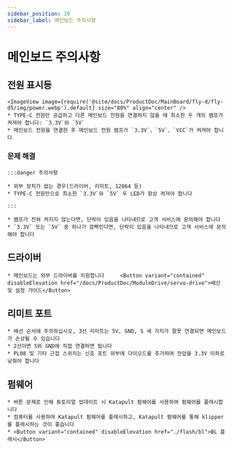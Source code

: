 ```yaml
---
sidebar_position: 10
sidebar_label: 메인보드 주의사항
---
```






# 메인보드 주의사항

## 전원 표시등
    <ImageView image={require('@site/docs/ProductDoc/MainBoard/fly-d/fly-d5/img/power.webp').default} size="80%" align="center" />
    * TYPE-C 전원만 공급하고 다른 메인보드 전원을 연결하지 않을 때 최소한 두 개의 램프가 켜져야 합니다: `3.3V`와 `5V`
    * 메인보드 전원을 연결한 후 메인보드 전원 램프가 `3.3V`、`5V`、`VCC`가 켜져야 합니다

### 문제 해결


    :::danger 주의사항

    * 외부 장치가 없는 경우(드라이버, 리미트, 12864 등)
    * TYPE-C 전원만으로 최소한 `3.3V`와 `5V` 두 LED가 항상 켜져야 합니다

    :::

    * 램프가 전혀 켜지지 않는다면, 단락이 있음을 나타내므로 고객 서비스에 문의해야 합니다
    * `3.3V` 또는 `5V` 중 하나가 깜빡인다면, 단락이 있음을 나타내므로 고객 서비스에 문의해야 합니다

## 드라이버

    * 메인보드는 외부 드라이버를 지원합니다     <Button variant="contained" disableElevation href="/docs/ProductDoc/ModuleDrive/servo-drive">배선 및 설정 가이드</Button>

## 리미트 포트

    * 배선 순서에 주의하십시오, 3선 리미트는 5V, GND, S 세 가지가 잘못 연결되면 메인보드가 손상될 수 있습니다
    * 2선이면 S와 GND에 직접 연결하면 됩니다
    * PL08 및 기타 근접 스위치는 신호 포트 외부에 다이오드를 추가하여 전압을 3.3V 이하로 낮춰야 합니다

## 펌웨어

    * 버튼 문제로 인해 튜토리얼 업데이트 시 Katapult 펌웨어를 사용하여 펌웨어를 플래시합니다
    * 컴퓨터를 사용하여 Katapult 펌웨어를 플래시하고, Katapult 펌웨어를 통해 klipper를 플래시하는 것이 좋습니다
    * <Button variant="contained" disableElevation href="./flash/bl">BL 플래시</Button>